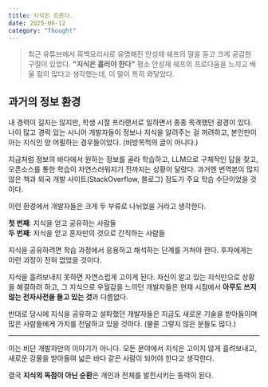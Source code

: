```yaml
---
title: 지식은 흐른다.
date: 2025-06-12
category: "Thought"
---
```


> 최근 유튜브에서 흑백요리사로 유명해진 안성재 쉐프의 말을 듣고 크게 공감한 구절이 있었다.
> **"지식은 흘러야 한다"**
> 평소 안성재 쉐프의 프로다움을 느끼고 배울 점이 많다고 생각했는데, 이 말이 특히 와닿았다.

## 과거의 정보 환경

내 경력이 길지는 않지만, 학생 시절 프리랜서로 일하면서 종종 목격했던 광경이 있다.
나이 많고 경력 있는 시니어 개발자들이 정보나 지식을 알려주는 걸 꺼려하고,
본인만이 아는 지식인 양 어필하는 경우들이었다. (비방목적의 글이 아니다.)

지금처럼 정보의 바다에서 원하는 정보를 골라 학습하고, LLM으로 구체적인 답을 찾고, 오픈소스를 통한 학습이 자연스러워지기 전까지는 상황이 달랐다.
과거엔 번역본이 많지 않은 책과 외국 개발 사이트(StackOverflow, 블로그) 정도가 주요 학습 수단이었을 것이다.

이런 환경에서 개발자들은 크게 두 부류로 나뉘었을 거라고 생각한다.

**첫 번째**: 지식을 얻고 공유하는 사람들  
**두 번째**: 지식을 얻고 혼자만의 것으로 간직하는 사람들

지식을 공유하려면 학습 과정에서 응용하고 해석하는 단계를 거쳐야 한다. 후자에게는 이런 과정이 전혀 없었을 것이다.

지식을 흘려보내지 못하면 자연스럽게 고이게 된다. 자신이 알고 있는 지식만으로 상황을 해결하려 하고, 그 지식으로 우월감을 느끼던 개발자들은
현재 시점에서 **아무도 쓰지 않는 전자사전을 들고 있는 것**과 다름없다.

반대로 당시에 지식을 공유하고 설파했던 개발자들은 지금도 새로운 기술을 받아들이며 많은 사람들에게 가치를 전달하고 있을 것이다. (물론 그렇지 않은 분들도 많다.)

---

이는 비단 개발자만의 이야기가 아니다.
모든 분야에서 지식은 고이지 않게 흘려보내고, 새로운 강물을 받아들여 넓은 바다 같은 사람이 되어야 한다고 생각한다.

결국 **지식의 독점이 아닌 순환**은 개인과 전체를 발전시키는 동력이 된다.
